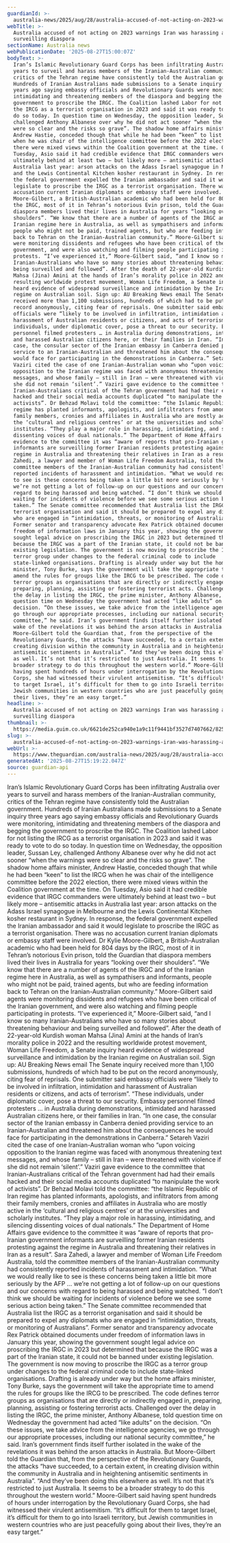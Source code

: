 ```yaml
---
guardianId: >-
  australia-news/2025/aug/28/australia-accused-of-not-acting-on-2023-warnings-iran-was-harassing-and-surveilling-diaspora-ntwnfb
webTitle: >-
  Australia accused of not acting on 2023 warnings Iran was harassing and
  surveilling diaspora
sectionName: Australia news
webPublicationDate: '2025-08-27T15:00:07Z'
bodyText: >-
  Iran’s Islamic Revolutionary Guard Corps has been infiltrating Australia over
  years to surveil and harass members of the Iranian-Australian community,
  critics of the Tehran regime have consistently told the Australian government.
  Hundreds of Iranian Australians made submissions to a Senate inquiry three
  years ago saying embassy officials and Revolutionary Guards were monitoring,
  intimidating and threatening members of the diaspora and begging the
  government to proscribe the IRGC. The Coalition lashed Labor for not listing
  the IRCG as a terrorist organisation in 2023 and said it was ready to vote to
  do so today. In question time on Wednesday, the opposition leader, Sussan Ley,
  challenged Anthony Albanese over why he did not act sooner “when the warnings
  were so clear and the risks so grave”. The shadow home affairs minister,
  Andrew Hastie, conceded though that while he had been “keen” to list the IRCG
  when he was chair of the intelligence committee before the 2022 election,
  there were mixed views within the Coalition government at the time. On
  Tuesday, Asio said it had credible evidence that IRGC commanders were
  ultimately behind at least two – but likely more – antisemitic attacks in
  Australia last year: arson attacks on the Adass Israel synagogue in Melbourne
  and the Lewis Continental Kitchen kosher restaurant in Sydney. In response,
  the federal government expelled the Iranian ambassador and said it would
  legislate to proscribe the IRGC as a terrorist organisation. There was no
  accusation current Iranian diplomats or embassy staff were involved. Dr Kylie
  Moore-Gilbert, a British-Australian academic who had been held for 804 days by
  the IRGC, most of it in Tehran’s notorious Evin prison, told the Guardian that
  diaspora members lived their lives in Australia for years “looking over their
  shoulders”. “We know that there are a number of agents of the IRGC and of the
  Iranian regime here in Australia, as well as sympathisers and informants,
  people who might not be paid, trained agents, but who are feeding information
  back to Tehran on the Iranian-Australian community.” Moore-Gilbert said agents
  were monitoring dissidents and refugees who have been critical of the Iranian
  government, and were also watching and filming people participating in
  protests. “I’ve experienced it,” Moore-Gilbert said, “and I know so many
  Iranian-Australians who have so many stories about threatening behaviour and
  being surveilled and followed”. After the death of 22-year-old Kurdish woman
  Mahsa (Jina) Amini at the hands of Iran’s morality police in 2022 and the
  resulting worldwide protest movement, Woman Life Freedom, a Senate inquiry
  heard evidence of widespread surveillance and intimidation by the Iranian
  regime on Australian soil. Sign up: AU Breaking News email The Senate inquiry
  received more than 1,100 submissions, hundreds of which had to be put on the
  record anonymously, citing fear of reprisals. One submitter said embassy
  officials were “likely to be involved in infiltration, intimidation and
  harassment of Australian residents or citizens, and acts of terrorism”. “These
  individuals, under diplomatic cover, pose a threat to our security. Embassy
  personnel filmed protesters … in Australia during demonstrations, intimidated
  and harassed Australian citizens here, or their families in Iran. “In one
  case, the consular sector of the Iranian embassy in Canberra denied providing
  service to an Iranian-Australian and threatened him about the consequences he
  would face for participating in the demonstrations in Canberra.” Setareh
  Vaziri cited the case of one Iranian-Australian woman who “upon voicing
  opposition to the Iranian regime was faced with anonymous threatening text
  messages, and whose family – still in Iran – were threatened with violence if
  she did not remain ‘silent’.” Vaziri gave evidence to the committee that
  Iranian-Australians critical of the Tehran government had had their emails
  hacked and their social media accounts duplicated “to manipulate the work of
  activists”. Dr Behzad Molavi told the committee: “the Islamic Republic of Iran
  regime has planted informants, apologists, and infiltrators from among their
  family members, cronies and affiliates in Australia who are mostly active in
  the ‘cultural and religious centres’ or at the universities and scholarly
  institutes. “They play a major role in harassing, intimidating, and silencing
  dissenting voices of dual nationals.” The Department of Home Affairs gave
  evidence to the committee it was “aware of reports that pro-Iranian government
  informants are surveilling former Iranian residents protesting against the
  regime in Australia and threatening their relatives in Iran as a result”. Sara
  Zahedi, a lawyer and member of Woman Life Freedom Australia, told the
  committee members of the Iranian-Australian community had consistently
  reported incidents of harassment and intimidation. “What we would really like
  to see is these concerns being taken a little bit more seriously by the AFP …
  we’re not getting a lot of follow-up on our questions and our concerns with
  regard to being harassed and being watched. “I don’t think we should be
  waiting for incidents of violence before we see some serious action being
  taken.” The Senate committee recommended that Australia list the IRGC as a
  terrorist organisation and said it should be prepared to expel any diplomats
  who are engaged in “intimidation, threats, or monitoring of Australians”.
  Former senator and transparency advocate Rex Patrick obtained documents under
  freedom of information laws in January this year, showing the government
  sought legal advice on proscribing the IRGC in 2023 but determined that
  because the IRGC was a part of the Iranian state, it could not be banned under
  existing legislation. The government is now moving to proscribe the IRGC as a
  terror group under changes to the federal criminal code to include
  state-linked organisations. Drafting is already under way but the home affairs
  minister, Tony Burke, says the government will take the appropriate time to
  amend the rules for groups like the IRCG to be prescribed. The code defines
  terror groups as organisations that are directly or indirectly engaged in,
  preparing, planning, assisting or fostering terrorist acts. Challenged over
  the delay in listing the IRGC, the prime minister, Anthony Albanese, told
  question time on Wednesday the government had acted “like adults” on the
  decision. “On these issues, we take advice from the intelligence agencies, we
  go through our appropriate processes, including our national security
  committee,” he said. Iran’s government finds itself further isolated in the
  wake of the revelations it was behind the arson attacks in Australia. But
  Moore-Gilbert told the Guardian that, from the perspective of the
  Revolutionary Guards, the attacks “have succeeded, to a certain extent, in
  creating division within the community in Australia and in heightening
  antisemitic sentiments in Australia”. “And they’ve been doing this elsewhere
  as well. It’s not that it’s restricted to just Australia. It seems to be a
  broader strategy to do this throughout the western world.” Moore-Gilbert said
  having spent hundreds of hours under interrogation by the Revolutionary Guard
  Corps, she had witnessed their virulent antisemitism. “It’s difficult for them
  to target Israel, it’s difficult for them to go into Israeli territory, but
  Jewish communities in western countries who are just peacefully going about
  their lives, they’re an easy target.”
headline: >-
  Australia accused of not acting on 2023 warnings Iran was harassing and
  surveilling diaspora
thumbnail: >-
  https://media.guim.co.uk/6621de252ca940e1a9c11f9441bf3527d7407662/825_0_6880_5504/500.jpg
slug: >-
  australia-accused-of-not-acting-on-2023-warnings-iran-was-harassing-and-surveilling-diaspora
webUrl: >-
  https://www.theguardian.com/australia-news/2025/aug/28/australia-accused-of-not-acting-on-2023-warnings-iran-was-harassing-and-surveilling-diaspora-ntwnfb
generatedAt: '2025-08-27T15:19:22.047Z'
source: guardian-api
---
```

Iran’s Islamic Revolutionary Guard Corps has been infiltrating Australia over years to surveil and harass members of the Iranian-Australian community, critics of the Tehran regime have consistently told the Australian government. Hundreds of Iranian Australians made submissions to a Senate inquiry three years ago saying embassy officials and Revolutionary Guards were monitoring, intimidating and threatening members of the diaspora and begging the government to proscribe the IRGC. The Coalition lashed Labor for not listing the IRCG as a terrorist organisation in 2023 and said it was ready to vote to do so today. In question time on Wednesday, the opposition leader, Sussan Ley, challenged Anthony Albanese over why he did not act sooner “when the warnings were so clear and the risks so grave”. The shadow home affairs minister, Andrew Hastie, conceded though that while he had been “keen” to list the IRCG when he was chair of the intelligence committee before the 2022 election, there were mixed views within the Coalition government at the time. On Tuesday, Asio said it had credible evidence that IRGC commanders were ultimately behind at least two – but likely more – antisemitic attacks in Australia last year: arson attacks on the Adass Israel synagogue in Melbourne and the Lewis Continental Kitchen kosher restaurant in Sydney. In response, the federal government expelled the Iranian ambassador and said it would legislate to proscribe the IRGC as a terrorist organisation. There was no accusation current Iranian diplomats or embassy staff were involved. Dr Kylie Moore-Gilbert, a British-Australian academic who had been held for 804 days by the IRGC, most of it in Tehran’s notorious Evin prison, told the Guardian that diaspora members lived their lives in Australia for years “looking over their shoulders”. “We know that there are a number of agents of the IRGC and of the Iranian regime here in Australia, as well as sympathisers and informants, people who might not be paid, trained agents, but who are feeding information back to Tehran on the Iranian-Australian community.” Moore-Gilbert said agents were monitoring dissidents and refugees who have been critical of the Iranian government, and were also watching and filming people participating in protests. “I’ve experienced it,” Moore-Gilbert said, “and I know so many Iranian-Australians who have so many stories about threatening behaviour and being surveilled and followed”. After the death of 22-year-old Kurdish woman Mahsa (Jina) Amini at the hands of Iran’s morality police in 2022 and the resulting worldwide protest movement, Woman Life Freedom, a Senate inquiry heard evidence of widespread surveillance and intimidation by the Iranian regime on Australian soil. Sign up: AU Breaking News email The Senate inquiry received more than 1,100 submissions, hundreds of which had to be put on the record anonymously, citing fear of reprisals. One submitter said embassy officials were “likely to be involved in infiltration, intimidation and harassment of Australian residents or citizens, and acts of terrorism”. “These individuals, under diplomatic cover, pose a threat to our security. Embassy personnel filmed protesters … in Australia during demonstrations, intimidated and harassed Australian citizens here, or their families in Iran. “In one case, the consular sector of the Iranian embassy in Canberra denied providing service to an Iranian-Australian and threatened him about the consequences he would face for participating in the demonstrations in Canberra.” Setareh Vaziri cited the case of one Iranian-Australian woman who “upon voicing opposition to the Iranian regime was faced with anonymous threatening text messages, and whose family – still in Iran – were threatened with violence if she did not remain ‘silent’.” Vaziri gave evidence to the committee that Iranian-Australians critical of the Tehran government had had their emails hacked and their social media accounts duplicated “to manipulate the work of activists”. Dr Behzad Molavi told the committee: “the Islamic Republic of Iran regime has planted informants, apologists, and infiltrators from among their family members, cronies and affiliates in Australia who are mostly active in the ‘cultural and religious centres’ or at the universities and scholarly institutes. “They play a major role in harassing, intimidating, and silencing dissenting voices of dual nationals.” The Department of Home Affairs gave evidence to the committee it was “aware of reports that pro-Iranian government informants are surveilling former Iranian residents protesting against the regime in Australia and threatening their relatives in Iran as a result”. Sara Zahedi, a lawyer and member of Woman Life Freedom Australia, told the committee members of the Iranian-Australian community had consistently reported incidents of harassment and intimidation. “What we would really like to see is these concerns being taken a little bit more seriously by the AFP … we’re not getting a lot of follow-up on our questions and our concerns with regard to being harassed and being watched. “I don’t think we should be waiting for incidents of violence before we see some serious action being taken.” The Senate committee recommended that Australia list the IRGC as a terrorist organisation and said it should be prepared to expel any diplomats who are engaged in “intimidation, threats, or monitoring of Australians”. Former senator and transparency advocate Rex Patrick obtained documents under freedom of information laws in January this year, showing the government sought legal advice on proscribing the IRGC in 2023 but determined that because the IRGC was a part of the Iranian state, it could not be banned under existing legislation. The government is now moving to proscribe the IRGC as a terror group under changes to the federal criminal code to include state-linked organisations. Drafting is already under way but the home affairs minister, Tony Burke, says the government will take the appropriate time to amend the rules for groups like the IRCG to be prescribed. The code defines terror groups as organisations that are directly or indirectly engaged in, preparing, planning, assisting or fostering terrorist acts. Challenged over the delay in listing the IRGC, the prime minister, Anthony Albanese, told question time on Wednesday the government had acted “like adults” on the decision. “On these issues, we take advice from the intelligence agencies, we go through our appropriate processes, including our national security committee,” he said. Iran’s government finds itself further isolated in the wake of the revelations it was behind the arson attacks in Australia. But Moore-Gilbert told the Guardian that, from the perspective of the Revolutionary Guards, the attacks “have succeeded, to a certain extent, in creating division within the community in Australia and in heightening antisemitic sentiments in Australia”. “And they’ve been doing this elsewhere as well. It’s not that it’s restricted to just Australia. It seems to be a broader strategy to do this throughout the western world.” Moore-Gilbert said having spent hundreds of hours under interrogation by the Revolutionary Guard Corps, she had witnessed their virulent antisemitism. “It’s difficult for them to target Israel, it’s difficult for them to go into Israeli territory, but Jewish communities in western countries who are just peacefully going about their lives, they’re an easy target.”
